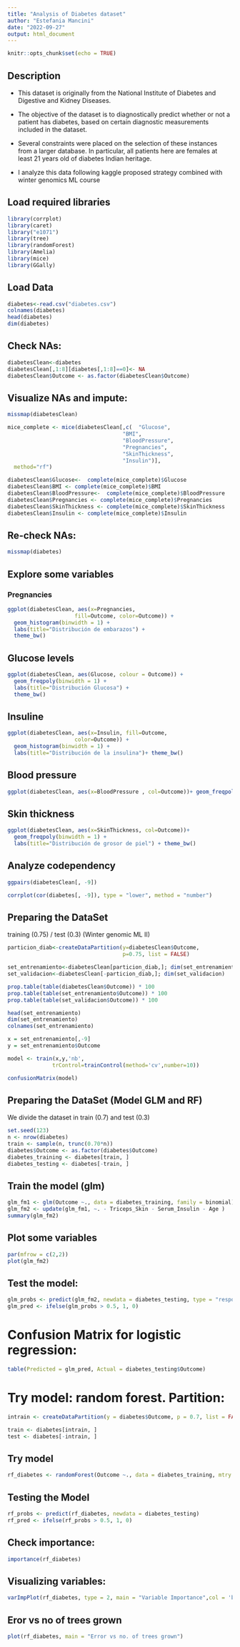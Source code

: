 ```yaml
---
title: "Analysis of Diabetes dataset"
author: "Estefania Mancini"
date: "2022-09-27"
output: html_document
---
```


```r
knitr::opts_chunk$set(echo = TRUE)
```

## Description

* This dataset is originally from the National Institute of Diabetes and Digestive and Kidney Diseases. 

* The objective of the dataset is to diagnostically predict whether or not a patient has diabetes, based on certain diagnostic measurements included in the dataset. 

* Several constraints were placed on the selection of these instances from a larger database. In particular, all patients here are females at least 21 years old of diabetes Indian heritage.

* I analyze this data following kaggle proposed strategy combined with winter genomics ML course

## Load required libraries

```r
library(corrplot)
library(caret)
library("e1071")
library(tree)
library(randomForest)
library(Amelia)
library(mice)
library(GGally)
```

## Load Data

```r
diabetes<-read.csv("diabetes.csv")
colnames(diabetes)
head(diabetes)
dim(diabetes)
```

## Check NAs:

```r
diabetesClean<-diabetes
diabetesClean[,1:8][diabetes[,1:8]==0]<- NA
diabetesClean$Outcome <- as.factor(diabetesClean$Outcome)
```

## Visualize NAs and impute:

```r
missmap(diabetesClean)
```

```r
mice_complete <- mice(diabetesClean[,c(  "Glucose",
                                    "BMI", 
                                    "BloodPressure",
                                    "Pregnancies", 
                                    "SkinThickness", 
                                    "Insulin")],
  method="rf")

diabetesClean$Glucose<-  complete(mice_complete)$Glucose
diabetesClean$BMI <- complete(mice_complete)$BMI 
diabetesClean$BloodPressure<-  complete(mice_complete)$BloodPressure
diabetesClean$Pregnancies <- complete(mice_complete)$Pregnancies
diabetesClean$SkinThickness <- complete(mice_complete)$SkinThickness 
diabetesClean$Insulin <- complete(mice_complete)$Insulin
```

## Re-check NAs:

```r
missmap(diabetes)
```

## Explore some variables 

###  Pregnancies

```r
ggplot(diabetesClean, aes(x=Pregnancies, 
                     fill=Outcome, color=Outcome)) +
  geom_histogram(binwidth = 1) + 
  labs(title="Distribución de embarazos") + 
  theme_bw() 
```


##  Glucose levels

```r
ggplot(diabetesClean, aes(Glucose, colour = Outcome)) + 
  geom_freqpoly(binwidth = 1) + 
  labs(title="Distribución Glucosa") + 
  theme_bw() 
```

## Insuline

```r
ggplot(diabetesClean, aes(x=Insulin, fill=Outcome,
                     color=Outcome)) +
  geom_histogram(binwidth = 1) + 
  labs(title="Distribución de la insulina")+ theme_bw() 
```

## Blood pressure

```r
ggplot(diabetesClean, aes(x=BloodPressure , col=Outcome))+ geom_freqpoly(binwidth = 1) + labs(title="Distribución de presión sanguínea") + theme_bw()

```


## Skin thickness

```r
ggplot(diabetesClean, aes(x=SkinThickness, col=Outcome))+ 
  geom_freqpoly(binwidth = 1) + 
  labs(title="Distribución de grosor de piel") + theme_bw() 
```


## Analyze codependency

```r
ggpairs(diabetesClean[, -9])
```


```r
corrplot(cor(diabetes[, -9]), type = "lower", method = "number")
```

## Preparing the DataSet 
training (0.75) / test (0.3) (Winter genomic ML II)

```r
particion_diab<-createDataPartition(y=diabetesClean$Outcome,
                                    p=0.75, list = FALSE)

set_entrenamiento<-diabetesClean[particion_diab,]; dim(set_entrenamiento)
set_validacion<-diabetesClean[-particion_diab,]; dim(set_validacion)

prop.table(table(diabetesClean$Outcome)) * 100 
prop.table(table(set_entrenamiento$Outcome)) * 100 
prop.table(table(set_validacion$Outcome)) * 100 

head(set_entrenamiento)
dim(set_entrenamiento)
colnames(set_entrenamiento)

```

```r
x = set_entrenamiento[,-9] 
y = set_entrenamiento$Outcome 
```


```r
model <- train(x,y,'nb',
              trControl=trainControl(method='cv',number=10)) 
```

```r
confusionMatrix(model)
```


## Preparing the DataSet (Model GLM and RF)

We divide the dataset in train (0.7) and  test (0.3)

```r
set.seed(123)
n <- nrow(diabetes)
train <- sample(n, trunc(0.70*n))
diabetes$Outcome <- as.factor(diabetes$Outcome)
diabetes_training <- diabetes[train, ]
diabetes_testing <- diabetes[-train, ]
```

## Train the model (glm)

```r
glm_fm1 <- glm(Outcome ~., data = diabetes_training, family = binomial)
glm_fm2 <- update(glm_fm1, ~. - Triceps_Skin - Serum_Insulin - Age )
summary(glm_fm2)
```

## Plot some variables

```r
par(mfrow = c(2,2))
plot(glm_fm2)
```

## Test the model:

```r
glm_probs <- predict(glm_fm2, newdata = diabetes_testing, type = "response")
glm_pred <- ifelse(glm_probs > 0.5, 1, 0)
```

# Confusion Matrix for logistic regression:

```r
table(Predicted = glm_pred, Actual = diabetes_testing$Outcome)
```

# Try model: random forest. Partition:

```r
intrain <- createDataPartition(y = diabetes$Outcome, p = 0.7, list = FALSE)

train <- diabetes[intrain, ]
test <- diabetes[-intrain, ]
```

## Try model

```r
rf_diabetes <- randomForest(Outcome ~., data = diabetes_training, mtry = 8, ntree=50, importance = TRUE)
```

## Testing the Model

```r
rf_probs <- predict(rf_diabetes, newdata = diabetes_testing)
rf_pred <- ifelse(rf_probs > 0.5, 1, 0)
```

## Check importance:

```r
importance(rf_diabetes)
```

## Visualizing variables:

```r
varImpPlot(rf_diabetes, type = 2, main = "Variable Importance",col = 'black')
```


## Eror vs no of trees grown

```r
plot(rf_diabetes, main = "Error vs no. of trees grown")
```



